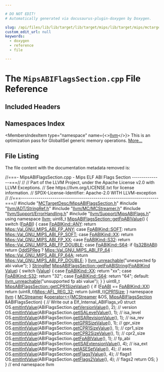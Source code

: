 ```yaml
---

# DO NOT EDIT!
# Automatically generated via docusaurus-plugin-doxygen by Doxygen.

slug: /api/files/lib/lib/target/lib/target/mips/lib/target/mips/mctargetdesc/mipsabiflagssection-cpp
custom_edit_url: null
keywords:
  - doxygen
  - reference
  - file

---
```





# The `MipsABIFlagsSection.cpp` File Reference

<DoxygenPage pluginConfig={pluginConfig}>



## Included Headers

<IncludesList>
<IncludesListItem
  filePath="MCTargetDesc/MipsABIFlagsSection.h"
  permalink="/docs/api/files/lib/lib/target/lib/target/mips/lib/target/mips/mctargetdesc/mipsabiflagssection-h"
  isLocal="true" />
<IncludesListItem
  filePath="llvm/ADT/StringRef.h"
  permalink="/docs/api/files/include/include/llvm/include/llvm/adt/stringref-h"
  isLocal="true" />
<IncludesListItem
  filePath="llvm/MC/MCStreamer.h"
  permalink="/docs/api/files/include/include/llvm/include/llvm/mc/mcstreamer-h"
  isLocal="true" />
<IncludesListItem
  filePath="llvm/Support/ErrorHandling.h"
  permalink="/docs/api/files/include/include/llvm/include/llvm/support/errorhandling-h"
  isLocal="true" />
<IncludesListItem
  filePath="llvm/Support/MipsABIFlags.h"
  permalink="/docs/api/files/include/include/llvm/include/llvm/support/mipsabiflags-h"
  isLocal="true" />
</IncludesList>

## Namespaces Index

<MembersIndex>

<MembersIndexItem
  type="namespace"
  name={<><a href="/docs/api/namespaces/llvm">llvm</a></>}>
This is an optimization pass for GlobalISel generic memory operations. <a href="/docs/api/namespaces/llvm/#details">More...</a>
</MembersIndexItem>

</MembersIndex>


## File Listing

The file content with the documentation metadata removed is:

<ProgramListing>

<Link id="l00001" /><CodeLine lineNumber="1"><Highlight kind="comment">//===- MipsABIFlagsSection.cpp - Mips ELF ABI Flags Section ---------------===//</Highlight><Highlight kind="normal"></Highlight></CodeLine>
<Link id="l00002" /><CodeLine lineNumber="2"><Highlight kind="normal"></Highlight><Highlight kind="comment">//</Highlight><Highlight kind="normal"></Highlight></CodeLine>
<Link id="l00003" /><CodeLine lineNumber="3"><Highlight kind="normal"></Highlight><Highlight kind="comment">// Part of the LLVM Project, under the Apache License v2.0 with LLVM Exceptions.</Highlight><Highlight kind="normal"></Highlight></CodeLine>
<Link id="l00004" /><CodeLine lineNumber="4"><Highlight kind="normal"></Highlight><Highlight kind="comment">// See https://llvm.org/LICENSE.txt for license information.</Highlight><Highlight kind="normal"></Highlight></CodeLine>
<Link id="l00005" /><CodeLine lineNumber="5"><Highlight kind="normal"></Highlight><Highlight kind="comment">// SPDX-License-Identifier: Apache-2.0 WITH LLVM-exception</Highlight><Highlight kind="normal"></Highlight></CodeLine>
<Link id="l00006" /><CodeLine lineNumber="6"><Highlight kind="normal"></Highlight><Highlight kind="comment">//</Highlight><Highlight kind="normal"></Highlight></CodeLine>
<Link id="l00007" /><CodeLine lineNumber="7"><Highlight kind="normal"></Highlight><Highlight kind="comment">//===----------------------------------------------------------------------===//</Highlight><Highlight kind="normal"></Highlight></CodeLine>
<Link id="l00008" /><CodeLine lineNumber="8"><Highlight kind="normal"></Highlight></CodeLine>
<Link id="l00009" /><CodeLine lineNumber="9"><Highlight kind="normal"></Highlight><Highlight kind="preprocessor">#include &quot;<a href="/docs/api/files/lib/lib/target/lib/target/mips/lib/target/mips/mctargetdesc/mipsabiflagssection-h">MCTargetDesc/MipsABIFlagsSection.h</a>&quot;</Highlight><Highlight kind="normal"></Highlight></CodeLine>
<Link id="l00010" /><CodeLine lineNumber="10"><Highlight kind="normal"></Highlight><Highlight kind="preprocessor">#include &quot;<a href="/docs/api/files/include/include/llvm/include/llvm/adt/stringref-h">llvm/ADT/StringRef.h</a>&quot;</Highlight><Highlight kind="normal"></Highlight></CodeLine>
<Link id="l00011" /><CodeLine lineNumber="11"><Highlight kind="normal"></Highlight><Highlight kind="preprocessor">#include &quot;<a href="/docs/api/files/include/include/llvm/include/llvm/mc/mcstreamer-h">llvm/MC/MCStreamer.h</a>&quot;</Highlight><Highlight kind="normal"></Highlight></CodeLine>
<Link id="l00012" /><CodeLine lineNumber="12"><Highlight kind="normal"></Highlight><Highlight kind="preprocessor">#include &quot;<a href="/docs/api/files/include/include/llvm/include/llvm/support/errorhandling-h">llvm/Support/ErrorHandling.h</a>&quot;</Highlight><Highlight kind="normal"></Highlight></CodeLine>
<Link id="l00013" /><CodeLine lineNumber="13"><Highlight kind="normal"></Highlight><Highlight kind="preprocessor">#include &quot;<a href="/docs/api/files/include/include/llvm/include/llvm/support/mipsabiflags-h">llvm/Support/MipsABIFlags.h</a>&quot;</Highlight><Highlight kind="normal"></Highlight></CodeLine>
<Link id="l00014" /><CodeLine lineNumber="14"><Highlight kind="normal"></Highlight></CodeLine>
<Link id="l00015" /><CodeLine lineNumber="15"><Highlight kind="normal"></Highlight><Highlight kind="keyword">using namespace </Highlight><Highlight kind="normal"><a href="/docs/api/namespaces/llvm">llvm</a>;</Highlight></CodeLine>
<Link id="l00016" /><CodeLine lineNumber="16"><Highlight kind="normal"></Highlight></CodeLine>
<Link id="l00017" /><CodeLine lineNumber="17" lineLink="/docs/api/structs/llvm/mipsabiflagssection/#afc61347b66e76d2b6e69588fbe8e0130"><Highlight kind="normal">uint8&#95;t <a href="/docs/api/structs/llvm/mipsabiflagssection/#afc61347b66e76d2b6e69588fbe8e0130">MipsABIFlagsSection::getFpABIValue</a>() &#123;</Highlight></CodeLine>
<Link id="l00018" /><CodeLine lineNumber="18"><Highlight kind="normal">  </Highlight><Highlight kind="keywordflow">switch</Highlight><Highlight kind="normal"> (<a href="/docs/api/structs/llvm/mipsabiflagssection/#aa364600456e4bade40a993fde2f98630">FpABI</a>) &#123;</Highlight></CodeLine>
<Link id="l00019" /><CodeLine lineNumber="19"><Highlight kind="normal">  </Highlight><Highlight kind="keywordflow">case</Highlight><Highlight kind="normal"> <a href="/docs/api/structs/llvm/mipsabiflagssection/#abace76eb927d4f67287e6fe14b80b427a8e1bde3c3d303163521522cf1d62f21f">FpABIKind::ANY</a>:</Highlight></CodeLine>
<Link id="l00020" /><CodeLine lineNumber="20"><Highlight kind="normal">    </Highlight><Highlight kind="keywordflow">return</Highlight><Highlight kind="normal"> <a href="/docs/api/namespaces/llvm/mips/#aabdf4ab465cb6344626b865ca3c4d2e8abc424f62b91402f78a8d6785a0c4cd69">Mips::Val&#95;GNU&#95;MIPS&#95;ABI&#95;FP&#95;ANY</a>;</Highlight></CodeLine>
<Link id="l00021" /><CodeLine lineNumber="21"><Highlight kind="normal">  </Highlight><Highlight kind="keywordflow">case</Highlight><Highlight kind="normal"> <a href="/docs/api/structs/llvm/mipsabiflagssection/#abace76eb927d4f67287e6fe14b80b427a52e743143106c12bfd73aae547fc6e2e">FpABIKind::SOFT</a>:</Highlight></CodeLine>
<Link id="l00022" /><CodeLine lineNumber="22"><Highlight kind="normal">    </Highlight><Highlight kind="keywordflow">return</Highlight><Highlight kind="normal"> <a href="/docs/api/namespaces/llvm/mips/#aabdf4ab465cb6344626b865ca3c4d2e8a2d7de3e71820f3a95d5c71f42c245c43">Mips::Val&#95;GNU&#95;MIPS&#95;ABI&#95;FP&#95;SOFT</a>;</Highlight></CodeLine>
<Link id="l00023" /><CodeLine lineNumber="23"><Highlight kind="normal">  </Highlight><Highlight kind="keywordflow">case</Highlight><Highlight kind="normal"> <a href="/docs/api/structs/llvm/mipsabiflagssection/#abace76eb927d4f67287e6fe14b80b427ac51b57a703ba1c5869228690c93e1701">FpABIKind::XX</a>:</Highlight></CodeLine>
<Link id="l00024" /><CodeLine lineNumber="24"><Highlight kind="normal">    </Highlight><Highlight kind="keywordflow">return</Highlight><Highlight kind="normal"> <a href="/docs/api/namespaces/llvm/mips/#aabdf4ab465cb6344626b865ca3c4d2e8a8284ba9ded34d04545457c3be611096a">Mips::Val&#95;GNU&#95;MIPS&#95;ABI&#95;FP&#95;XX</a>;</Highlight></CodeLine>
<Link id="l00025" /><CodeLine lineNumber="25"><Highlight kind="normal">  </Highlight><Highlight kind="keywordflow">case</Highlight><Highlight kind="normal"> <a href="/docs/api/structs/llvm/mipsabiflagssection/#abace76eb927d4f67287e6fe14b80b427aa1e28eee0339658d39a8b4d325b56e9c">FpABIKind::S32</a>:</Highlight></CodeLine>
<Link id="l00026" /><CodeLine lineNumber="26"><Highlight kind="normal">    </Highlight><Highlight kind="keywordflow">return</Highlight><Highlight kind="normal"> <a href="/docs/api/namespaces/llvm/mips/#aabdf4ab465cb6344626b865ca3c4d2e8a6df9892e052c7f898a05fde1914edc6e">Mips::Val&#95;GNU&#95;MIPS&#95;ABI&#95;FP&#95;DOUBLE</a>;</Highlight></CodeLine>
<Link id="l00027" /><CodeLine lineNumber="27"><Highlight kind="normal">  </Highlight><Highlight kind="keywordflow">case</Highlight><Highlight kind="normal"> <a href="/docs/api/structs/llvm/mipsabiflagssection/#abace76eb927d4f67287e6fe14b80b427a115dca124dc6423c7a400b8a8a0270cc">FpABIKind::S64</a>:</Highlight></CodeLine>
<Link id="l00028" /><CodeLine lineNumber="28"><Highlight kind="normal">    </Highlight><Highlight kind="keywordflow">if</Highlight><Highlight kind="normal"> (<a href="/docs/api/structs/llvm/mipsabiflagssection/#aa97d96e15b770cff08845e4ed4b9ba38">Is32BitABI</a>)</Highlight></CodeLine>
<Link id="l00029" /><CodeLine lineNumber="29"><Highlight kind="normal">      </Highlight><Highlight kind="keywordflow">return</Highlight><Highlight kind="normal"> <a href="/docs/api/structs/llvm/mipsabiflagssection/#a60e5bb4cb1ece10fc764d7bc7116149a">OddSPReg</a> ? <a href="/docs/api/namespaces/llvm/mips/#aabdf4ab465cb6344626b865ca3c4d2e8af201b348b37e0d8fb55aa98d60e2e30a">Mips::Val&#95;GNU&#95;MIPS&#95;ABI&#95;FP&#95;64</a></Highlight></CodeLine>
<Link id="l00030" /><CodeLine lineNumber="30"><Highlight kind="normal">                      : <a href="/docs/api/namespaces/llvm/mips/#aabdf4ab465cb6344626b865ca3c4d2e8aed2f8c8971249f513d175e5e0b0ab8e7">Mips::Val&#95;GNU&#95;MIPS&#95;ABI&#95;FP&#95;64A</a>;</Highlight></CodeLine>
<Link id="l00031" /><CodeLine lineNumber="31"><Highlight kind="normal">    </Highlight><Highlight kind="keywordflow">return</Highlight><Highlight kind="normal"> <a href="/docs/api/namespaces/llvm/mips/#aabdf4ab465cb6344626b865ca3c4d2e8a6df9892e052c7f898a05fde1914edc6e">Mips::Val&#95;GNU&#95;MIPS&#95;ABI&#95;FP&#95;DOUBLE</a>;</Highlight></CodeLine>
<Link id="l00032" /><CodeLine lineNumber="32"><Highlight kind="normal">  &#125;</Highlight></CodeLine>
<Link id="l00033" /><CodeLine lineNumber="33"><Highlight kind="normal"></Highlight></CodeLine>
<Link id="l00034" /><CodeLine lineNumber="34"><Highlight kind="normal">  <a href="/docs/api/files/include/include/llvm/include/llvm/support/errorhandling-h/#ace243f5c25697a1107cce46626b3dc94">llvm&#95;unreachable</a>(</Highlight><Highlight kind="stringliteral">&quot;unexpected fp abi value&quot;</Highlight><Highlight kind="normal">);</Highlight></CodeLine>
<Link id="l00035" /><CodeLine lineNumber="35"><Highlight kind="normal">&#125;</Highlight></CodeLine>
<Link id="l00036" /><CodeLine lineNumber="36"><Highlight kind="normal"></Highlight></CodeLine>
<Link id="l00037" /><CodeLine lineNumber="37" lineLink="/docs/api/structs/llvm/mipsabiflagssection/#a0088aba29f5012d325705a0512cb05de"><Highlight kind="normal"><a href="/docs/api/classes/llvm/stringref">StringRef</a> <a href="/docs/api/structs/llvm/mipsabiflagssection/#a0088aba29f5012d325705a0512cb05de">MipsABIFlagsSection::getFpABIString</a>(<a href="/docs/api/structs/llvm/mipsabiflagssection/#abace76eb927d4f67287e6fe14b80b427">FpABIKind</a> <a href="/docs/api/classes/llvm/value">Value</a>) &#123;</Highlight></CodeLine>
<Link id="l00038" /><CodeLine lineNumber="38"><Highlight kind="normal">  </Highlight><Highlight kind="keywordflow">switch</Highlight><Highlight kind="normal"> (<a href="/docs/api/classes/llvm/value">Value</a>) &#123;</Highlight></CodeLine>
<Link id="l00039" /><CodeLine lineNumber="39"><Highlight kind="normal">  </Highlight><Highlight kind="keywordflow">case</Highlight><Highlight kind="normal"> <a href="/docs/api/structs/llvm/mipsabiflagssection/#abace76eb927d4f67287e6fe14b80b427ac51b57a703ba1c5869228690c93e1701">FpABIKind::XX</a>:</Highlight></CodeLine>
<Link id="l00040" /><CodeLine lineNumber="40"><Highlight kind="normal">    </Highlight><Highlight kind="keywordflow">return</Highlight><Highlight kind="normal"> </Highlight><Highlight kind="stringliteral">&quot;xx&quot;</Highlight><Highlight kind="normal">;</Highlight></CodeLine>
<Link id="l00041" /><CodeLine lineNumber="41"><Highlight kind="normal">  </Highlight><Highlight kind="keywordflow">case</Highlight><Highlight kind="normal"> <a href="/docs/api/structs/llvm/mipsabiflagssection/#abace76eb927d4f67287e6fe14b80b427aa1e28eee0339658d39a8b4d325b56e9c">FpABIKind::S32</a>:</Highlight></CodeLine>
<Link id="l00042" /><CodeLine lineNumber="42"><Highlight kind="normal">    </Highlight><Highlight kind="keywordflow">return</Highlight><Highlight kind="normal"> </Highlight><Highlight kind="stringliteral">&quot;32&quot;</Highlight><Highlight kind="normal">;</Highlight></CodeLine>
<Link id="l00043" /><CodeLine lineNumber="43"><Highlight kind="normal">  </Highlight><Highlight kind="keywordflow">case</Highlight><Highlight kind="normal"> <a href="/docs/api/structs/llvm/mipsabiflagssection/#abace76eb927d4f67287e6fe14b80b427a115dca124dc6423c7a400b8a8a0270cc">FpABIKind::S64</a>:</Highlight></CodeLine>
<Link id="l00044" /><CodeLine lineNumber="44"><Highlight kind="normal">    </Highlight><Highlight kind="keywordflow">return</Highlight><Highlight kind="normal"> </Highlight><Highlight kind="stringliteral">&quot;64&quot;</Highlight><Highlight kind="normal">;</Highlight></CodeLine>
<Link id="l00045" /><CodeLine lineNumber="45"><Highlight kind="normal">  </Highlight><Highlight kind="keywordflow">default</Highlight><Highlight kind="normal">:</Highlight></CodeLine>
<Link id="l00046" /><CodeLine lineNumber="46"><Highlight kind="normal">    <a href="/docs/api/files/include/include/llvm/include/llvm/support/errorhandling-h/#ace243f5c25697a1107cce46626b3dc94">llvm&#95;unreachable</a>(</Highlight><Highlight kind="stringliteral">&quot;unsupported fp abi value&quot;</Highlight><Highlight kind="normal">);</Highlight></CodeLine>
<Link id="l00047" /><CodeLine lineNumber="47"><Highlight kind="normal">  &#125;</Highlight></CodeLine>
<Link id="l00048" /><CodeLine lineNumber="48"><Highlight kind="normal">&#125;</Highlight></CodeLine>
<Link id="l00049" /><CodeLine lineNumber="49"><Highlight kind="normal"></Highlight></CodeLine>
<Link id="l00050" /><CodeLine lineNumber="50" lineLink="/docs/api/structs/llvm/mipsabiflagssection/#a858fdcf65c4adafc786a729c5514fcc5"><Highlight kind="normal">uint8&#95;t <a href="/docs/api/structs/llvm/mipsabiflagssection/#a858fdcf65c4adafc786a729c5514fcc5">MipsABIFlagsSection::getCPR1SizeValue</a>() &#123;</Highlight></CodeLine>
<Link id="l00051" /><CodeLine lineNumber="51"><Highlight kind="normal">  </Highlight><Highlight kind="keywordflow">if</Highlight><Highlight kind="normal"> (<a href="/docs/api/structs/llvm/mipsabiflagssection/#aa364600456e4bade40a993fde2f98630">FpABI</a> == <a href="/docs/api/structs/llvm/mipsabiflagssection/#abace76eb927d4f67287e6fe14b80b427ac51b57a703ba1c5869228690c93e1701">FpABIKind::XX</a>)</Highlight></CodeLine>
<Link id="l00052" /><CodeLine lineNumber="52"><Highlight kind="normal">    </Highlight><Highlight kind="keywordflow">return</Highlight><Highlight kind="normal"> (uint8&#95;t)<a href="/docs/api/namespaces/llvm/mips/#a8932e6fe01883b34fe05e2a87df05213a48e3e679b8f63f7db38f56c2f6926180">Mips::AFL&#95;REG&#95;32</a>;</Highlight></CodeLine>
<Link id="l00053" /><CodeLine lineNumber="53"><Highlight kind="normal">  </Highlight><Highlight kind="keywordflow">return</Highlight><Highlight kind="normal"> (uint8&#95;t)<a href="/docs/api/structs/llvm/mipsabiflagssection/#aa908760f9475a500ddaa1c429cf3caa2">CPR1Size</a>;</Highlight></CodeLine>
<Link id="l00054" /><CodeLine lineNumber="54"><Highlight kind="normal">&#125;</Highlight></CodeLine>
<Link id="l00055" /><CodeLine lineNumber="55"><Highlight kind="normal"></Highlight></CodeLine>
<Link id="l00056" /><CodeLine lineNumber="56"><Highlight kind="normal"></Highlight><Highlight kind="keyword">namespace </Highlight><Highlight kind="normal"><a href="/docs/api/namespaces/llvm">llvm</a> &#123;</Highlight></CodeLine>
<Link id="l00057" /><CodeLine lineNumber="57"><Highlight kind="normal"></Highlight></CodeLine>
<Link id="l00058" /><CodeLine lineNumber="58" lineLink="/docs/api/namespaces/llvm/#add7950de32faf22d7d5f78a22f14d32f"><Highlight kind="normal"><a href="/docs/api/classes/llvm/mcstreamer">MCStreamer</a> &amp;<a href="/docs/api/namespaces/llvm/#ab89f1db02887aa569176f0e29622eb47">operator&lt;&lt;</a>(<a href="/docs/api/classes/llvm/mcstreamer">MCStreamer</a> &amp;OS, <a href="/docs/api/structs/llvm/mipsabiflagssection">MipsABIFlagsSection</a> &amp;ABIFlagsSection) &#123;</Highlight></CodeLine>
<Link id="l00059" /><CodeLine lineNumber="59"><Highlight kind="normal">  </Highlight><Highlight kind="comment">// Write out a Elf&#95;Internal&#95;ABIFlags&#95;v0 struct</Highlight><Highlight kind="normal"></Highlight></CodeLine>
<Link id="l00060" /><CodeLine lineNumber="60"><Highlight kind="normal">  OS.<a href="/docs/api/classes/llvm/mcstreamer/#a971830cc1546210be8cc86fa568be8d0">emitIntValue</a>(ABIFlagsSection.<a href="/docs/api/structs/llvm/mipsabiflagssection/#afae36193b8129c462f5f44c7ef6dfe9c">getVersionValue</a>(), 2);      </Highlight><Highlight kind="comment">// version</Highlight><Highlight kind="normal"></Highlight></CodeLine>
<Link id="l00061" /><CodeLine lineNumber="61"><Highlight kind="normal">  OS.<a href="/docs/api/classes/llvm/mcstreamer/#a971830cc1546210be8cc86fa568be8d0">emitIntValue</a>(ABIFlagsSection.<a href="/docs/api/structs/llvm/mipsabiflagssection/#a2f22c46631c72d28ae0e5a22fb658148">getISALevelValue</a>(), 1);     </Highlight><Highlight kind="comment">// isa&#95;level</Highlight><Highlight kind="normal"></Highlight></CodeLine>
<Link id="l00062" /><CodeLine lineNumber="62"><Highlight kind="normal">  OS.<a href="/docs/api/classes/llvm/mcstreamer/#a971830cc1546210be8cc86fa568be8d0">emitIntValue</a>(ABIFlagsSection.<a href="/docs/api/structs/llvm/mipsabiflagssection/#a9598b53f198adf1ff7049222f6c35abc">getISARevisionValue</a>(), 1);  </Highlight><Highlight kind="comment">// isa&#95;rev</Highlight><Highlight kind="normal"></Highlight></CodeLine>
<Link id="l00063" /><CodeLine lineNumber="63"><Highlight kind="normal">  OS.<a href="/docs/api/classes/llvm/mcstreamer/#a971830cc1546210be8cc86fa568be8d0">emitIntValue</a>(ABIFlagsSection.<a href="/docs/api/structs/llvm/mipsabiflagssection/#a8bffac22cd2a102a12487fad4fa9ce88">getGPRSizeValue</a>(), 1);      </Highlight><Highlight kind="comment">// gpr&#95;size</Highlight><Highlight kind="normal"></Highlight></CodeLine>
<Link id="l00064" /><CodeLine lineNumber="64"><Highlight kind="normal">  OS.<a href="/docs/api/classes/llvm/mcstreamer/#a971830cc1546210be8cc86fa568be8d0">emitIntValue</a>(ABIFlagsSection.<a href="/docs/api/structs/llvm/mipsabiflagssection/#a858fdcf65c4adafc786a729c5514fcc5">getCPR1SizeValue</a>(), 1);     </Highlight><Highlight kind="comment">// cpr1&#95;size</Highlight><Highlight kind="normal"></Highlight></CodeLine>
<Link id="l00065" /><CodeLine lineNumber="65"><Highlight kind="normal">  OS.<a href="/docs/api/classes/llvm/mcstreamer/#a971830cc1546210be8cc86fa568be8d0">emitIntValue</a>(ABIFlagsSection.<a href="/docs/api/structs/llvm/mipsabiflagssection/#a230337b55484e688bdfb6fcdf095f025">getCPR2SizeValue</a>(), 1);     </Highlight><Highlight kind="comment">// cpr2&#95;size</Highlight><Highlight kind="normal"></Highlight></CodeLine>
<Link id="l00066" /><CodeLine lineNumber="66"><Highlight kind="normal">  OS.<a href="/docs/api/classes/llvm/mcstreamer/#a971830cc1546210be8cc86fa568be8d0">emitIntValue</a>(ABIFlagsSection.<a href="/docs/api/structs/llvm/mipsabiflagssection/#afc61347b66e76d2b6e69588fbe8e0130">getFpABIValue</a>(), 1);        </Highlight><Highlight kind="comment">// fp&#95;abi</Highlight><Highlight kind="normal"></Highlight></CodeLine>
<Link id="l00067" /><CodeLine lineNumber="67"><Highlight kind="normal">  OS.<a href="/docs/api/classes/llvm/mcstreamer/#a971830cc1546210be8cc86fa568be8d0">emitIntValue</a>(ABIFlagsSection.<a href="/docs/api/structs/llvm/mipsabiflagssection/#a1267c4290d76c7a097076479a3e132b1">getISAExtensionValue</a>(), 4); </Highlight><Highlight kind="comment">// isa&#95;ext</Highlight><Highlight kind="normal"></Highlight></CodeLine>
<Link id="l00068" /><CodeLine lineNumber="68"><Highlight kind="normal">  OS.<a href="/docs/api/classes/llvm/mcstreamer/#a971830cc1546210be8cc86fa568be8d0">emitIntValue</a>(ABIFlagsSection.<a href="/docs/api/structs/llvm/mipsabiflagssection/#ab6ba31351a2c13e759dd9210cb72c28a">getASESetValue</a>(), 4);       </Highlight><Highlight kind="comment">// ases</Highlight><Highlight kind="normal"></Highlight></CodeLine>
<Link id="l00069" /><CodeLine lineNumber="69"><Highlight kind="normal">  OS.<a href="/docs/api/classes/llvm/mcstreamer/#a971830cc1546210be8cc86fa568be8d0">emitIntValue</a>(ABIFlagsSection.<a href="/docs/api/structs/llvm/mipsabiflagssection/#a683a9f928cd74bdb292d7e1ecf56d9b2">getFlags1Value</a>(), 4);       </Highlight><Highlight kind="comment">// flags1</Highlight><Highlight kind="normal"></Highlight></CodeLine>
<Link id="l00070" /><CodeLine lineNumber="70"><Highlight kind="normal">  OS.<a href="/docs/api/classes/llvm/mcstreamer/#a971830cc1546210be8cc86fa568be8d0">emitIntValue</a>(ABIFlagsSection.<a href="/docs/api/structs/llvm/mipsabiflagssection/#a74235d1876e33eefe55e82dac90aebb9">getFlags2Value</a>(), 4);       </Highlight><Highlight kind="comment">// flags2</Highlight><Highlight kind="normal"></Highlight></CodeLine>
<Link id="l00071" /><CodeLine lineNumber="71"><Highlight kind="normal">  </Highlight><Highlight kind="keywordflow">return</Highlight><Highlight kind="normal"> OS;</Highlight></CodeLine>
<Link id="l00072" /><CodeLine lineNumber="72"><Highlight kind="normal">&#125;</Highlight></CodeLine>
<Link id="l00073" /><CodeLine lineNumber="73"><Highlight kind="normal"></Highlight></CodeLine>
<Link id="l00074" /><CodeLine lineNumber="74"><Highlight kind="normal">&#125; </Highlight><Highlight kind="comment">// end namespace llvm</Highlight><Highlight kind="normal"></Highlight></CodeLine>

</ProgramListing>

</DoxygenPage>
